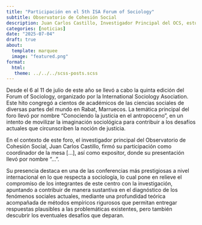 ```yaml
---
title: "Participación en el 5th ISA Forum of Sociology"
subtitle: Observatorio de Cohesión Social
description: Juan Carlos Castillo, Investigador Principal del OCS, estuvo presente en la conferencia que este año tuvo lugar en Rabat, Marruecos.
categories: [noticias]
date: "2025-07-04"
draft: true
about:
  template: marquee
  image: "featured.png"
format: 
  html: 
   theme: ../../../scss-posts.scss
---
```

Desde el 6 al 11 de julio de este año se llevó a cabo la quinta edición del Forum of Sociology, organizado por la International Sociology Asociation. Este hito congregó a cientos de académicos de las ciencias sociales de diversas partes del mundo en Rabat, Marruecos. La temática principal del foro llevó por nombre "Conociendo la justicia en el antropoceno", en un intento de movilizar la imaginación sociológica para contribuir a los desafíos actuales que circunscriben la noción de justicia. 

En el contexto de este foro, el investigador principal del Observatorio de Cohesión Social, Juan Carlos Castillo, firmó su participación como coordinador de la mesa [...], así como expositor, donde su presentación llevó por nombre "...". 

Su presencia destaca en una de las conferencias más prestigiosas a nivel internacional en lo que respecta a sociología, lo cual pone en relieve el compromiso de los integrantes de este centro con la investigación, apuntando a contribuir de manera sustantiva en el diagnóstico de los fenómenos sociales actuales, mediante una profundidad teórica acompañada de métodos empíricos rigurosos que permitan entregar respuestas plausibles a las problemáticas existentes, pero también descubrir los eventuales desafíos que deparan. 